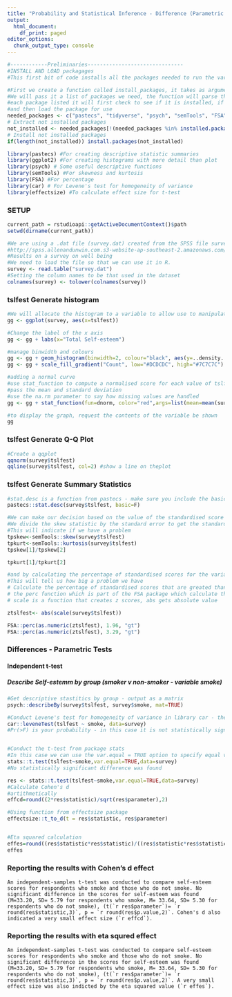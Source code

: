 ```yaml
---
title: "Probability and Statistical Inference - Difference (Parametric Tests)"
output:
  html_document:
    df_print: paged
editor_options:
  chunk_output_type: console
---
```

```r
#------------Preliminaries-------------------------------
#INSTALL AND LOAD packagages
#This first bit of code installs all the packages needed to run the various functions within this file

#First we create a function called install_packages, it takes as argument a vector 
#We will pass it a list of packages we need, the function will parse this list and for 
#each package listed it will first check to see if it is installed, if not it will install it,
#and then load the package for use
needed_packages <- c("pastecs", "tidyverse", "psych", "semTools", "FSA", "car", "coin", "rstatix", "effectsize")                      
# Extract not installed packages
not_installed <- needed_packages[!(needed_packages %in% installed.packages()[ , "Package"])]    
# Install not installed packages
if(length(not_installed)) install.packages(not_installed) 

library(pastecs) #For creating descriptive statistic summaries
library(ggplot2) #For creating histograms with more detail than plot
library(psych) # Some useful descriptive functions
library(semTools) #For skewness and kurtosis
library(FSA) #For percentage
library(car) # For Levene's test for homogeneity of variance 
library(effectsize) #To calculate effect size for t-test
```

### SETUP
```r
current_path = rstudioapi::getActiveDocumentContext()$path
setwd(dirname(current_path))

#We are using a .dat file (survey.dat) created from the SPSS file survey.sav  taken from SPSS Survival Manual 6th Edition Julie Pallant
#http://spss.allenandunwin.com.s3-website-ap-southeast-2.amazonaws.com/data-files.html#.Wb0vvnWP-po
#Results on a survey on well being
#We need to load the file so that we can use it in R.
survey <- read.table("survey.dat")
#Setting the column names to be that used in the dataset
colnames(survey) <- tolower(colnames(survey))


```

### tslfest Generate histogram
```r

#We will allocate the histogram to a variable to allow use to manipulate it
gg <- ggplot(survey, aes(x=tslfest))

#Change the label of the x axis
gg <- gg + labs(x="Total Self-esteem")

#manage binwidth and colours
gg <- gg + geom_histogram(binwidth=2, colour="black", aes(y=..density.., fill=..count..))
gg <- gg + scale_fill_gradient("Count", low="#DCDCDC", high="#7C7C7C")

#adding a normal curve
#use stat_function to compute a normalised score for each value of tslfest
#pass the mean and standard deviation
#use the na.rm parameter to say how missing values are handled
gg <- gg + stat_function(fun=dnorm, color="red",args=list(mean=mean(survey$tslfest, na.rm=TRUE), sd=sd(survey$tslfest, na.rm=TRUE)))

#to display the graph, request the contents of the variable be shown
gg
```
### tslfest Generate Q-Q Plot
```r
#Create a qqplot
qqnorm(survey$tslfest)
qqline(survey$tslfest, col=2) #show a line on theplot
```


### tslfest Generate Summary Statistics 
```r

#stat.desc is a function from pastecs - make sure you include the basic switch=F to ensure you don't get scienfitic notation
pastecs::stat.desc(survey$tslfest, basic=F)

#We can make our decision based on the value of the standardised score for skew and kurtosis
#We divide the skew statistic by the standard error to get the standardised score
#This will indicate if we have a problem
tpskew<-semTools::skew(survey$tslfest)
tpkurt<-semTools::kurtosis(survey$tslfest)
tpskew[1]/tpskew[2]

tpkurt[1]/tpkurt[2]

#and by calculating the percentage of standardised scores for the variable itself that are outside our acceptable range
#This will tell us how big a problem we have
# Calculate the percentage of standardised scores that are greated than 1.96
# the perc function which is part of the FSA package which calculate the percentage that are within a range - you can look for greater than "gt", greater than or equal "geq", "gt", less than or equal "leq",  or less than "lt"),
# scale is a function that creates z scores, abs gets absolute value

ztslfest<- abs(scale(survey$tslfest))

FSA::perc(as.numeric(ztslfest), 1.96, "gt")
FSA::perc(as.numeric(ztslfest), 3.29, "gt")

```

### Differences - Parametric Tests
#### Independent t-test
##### Describe Self-estemm by group (smoker v non-smoker - variable smoke)
```r
#Get descriptive stastitics by group - output as a matrix
psych::describeBy(survey$tslfest, survey$smoke, mat=TRUE)

#Conduct Levene's test for homogeneity of variance in library car - the null hypothesis is that variances in groups are equal so to assume homogeneity we woudl expect probaility to not be statistically significant.
car::leveneTest(tslfest ~ smoke, data=survey)
#Pr(>F) is your probability - in this case it is not statistically significant so we can assume homogeneity


#Conduct the t-test from package stats
#In this case we can use the var.equal = TRUE option to specify equal variances and a pooled variance estimate
stats::t.test(tslfest~smoke,var.equal=TRUE,data=survey)
#No statistically significant difference was found

res <- stats::t.test(tslfest~smoke,var.equal=TRUE,data=survey)
#Calculate Cohen's d
#artithmetically
effcd=round((2*res$statistic)/sqrt(res$parameter),2)

#Using function from effectsize package
effectsize::t_to_d(t = res$statistic, res$parameter)


#Eta squared calculation
effes=round((res$statistic*res$statistic)/((res$statistic*res$statistic)+(res$parameter)),3)
effes


```
### Reporting the results with Cohen's d effect

```
An independent-samples t-test was conducted to compare self-esteem scores for respondents who smoke and those who do not smoke. No significant difference in the scores for self-esteem was found (M=33.20, SD= 5.79 for respondents who smoke, M= 33.64, SD= 5.30 for respondents who do not smoke), (t(`r res$parameter`)= `r round(res$statistic,3)`, p = `r round(res$p.value,2)`. Cohen's d also indicated a very small effect size (`r effcd`).

```

### Reporting the results with eta squred effect

```
An independent-samples t-test was conducted to compare self-esteem scores for respondents who smoke and those who do not smoke. No significant difference in the scores for self-esteem was found (M=33.20, SD= 5.79 for respondents who smoke, M= 33.64, SD= 5.30 for respondents who do not smoke), (t(`r res$parameter`)= `r round(res$statistic,3)`, p = `r round(res$p.value,2)`. A very small effect size was also indicted by the eta squared value (`r effes`).

```


